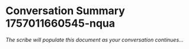 # Conversation Summary 1757011660545-nqua

*The scribe will populate this document as your conversation continues...*